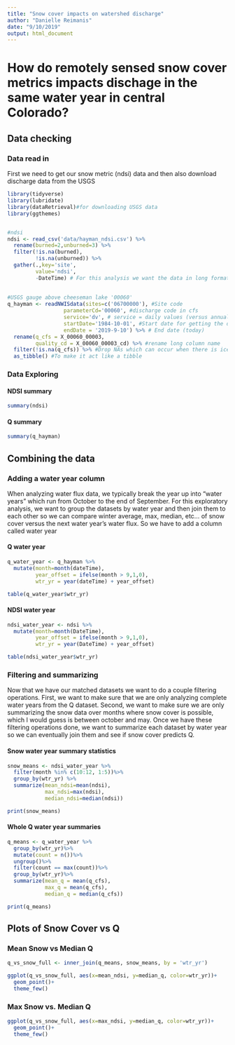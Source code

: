 ```yaml
---
title: "Snow cover impacts on watershed discharge"
author: "Danielle Reimanis"
date: "9/10/2019"
output: html_document
---
```


# How do remotely sensed snow cover metrics impacts dischage in the same water year in central Colorado?
 
## Data checking

### Data read in

######## First we need to get our snow metric (ndsi) data and then also download discharge data from the USGS

```r
library(tidyverse) 
library(lubridate)
library(dataRetrieval)#for downloading USGS data
library(ggthemes)


#ndsi 
ndsi <- read_csv('data/hayman_ndsi.csv') %>%
  rename(burned=2,unburned=3) %>%
  filter(!is.na(burned),
         !is.na(unburned)) %>%
  gather(.,key='site',
         value='ndsi',
         -DateTime) # For this analysis we want the data in long format
  
  
#USGS gauge above cheeseman lake '00060'
q_hayman <- readNWISdata(sites=c('06700000'), #Site code 
                  parameterCd='00060', #discharge code in cfs
                  service='dv', # service = daily values (versus annual)
                  startDate='1984-10-01', #Start date for getting the data
                  endDate = '2019-9-10') %>% # End date (today) 
  rename(q_cfs = X_00060_00003,
         quality_cd = X_00060_00003_cd) %>% #rename long column name
  filter(!is.na(q_cfs)) %>% #Drop NAs which can occur when there is ice or sensor breaks
  as_tibble() #To make it act like a tibble
```

### Data Exploring

#### NDSI summary

```r
summary(ndsi)
```

#### Q summary

```r
summary(q_hayman)
```

## Combining the data

### Adding a water year column

########## When analyzing water flux data, we typically break the year up into “water years” which run from October to the end of September. For this exploratory analysis, we want to group the datasets by water year and then join them to each other so we can compare winter average, max, median, etc… of snow cover versus the next water year’s water flux. So we have to add a column called water year

#### Q water year 

```r
q_water_year <- q_hayman %>%
  mutate(month=month(dateTime),
         year_offset = ifelse(month > 9,1,0),
         wtr_yr = year(dateTime) + year_offset)

table(q_water_year$wtr_yr)
```

#### NDSI water year

```r
ndsi_water_year <- ndsi %>%
  mutate(month=month(DateTime),
         year_offset = ifelse(month > 9,1,0),
         wtr_yr = year(DateTime) + year_offset)

table(ndsi_water_year$wtr_yr)
```


### Filtering and summarizing

######## Now that we have our matched datasets we want to do a couple filtering operations. First, we want to make sure that we are only analyzing complete water years from the Q dataset. Second, we want to make sure we are only summarizing the snow data over months where snow cover is possible, which I would guess is between october and may. Once we have these filtering operations done, we want to summarize each dataset by water year so we can eventually join them and see if snow cover predicts Q.

#### Snow water year summary statistics

```r
snow_means <- ndsi_water_year %>%
  filter(month %in% c(10:12, 1:5))%>%
  group_by(wtr_yr) %>%
  summarize(mean_ndsi=mean(ndsi),
            max_ndsi=max(ndsi),
            median_ndsi=median(ndsi))

print(snow_means)
```

#### Whole Q water year summaries

```r
q_means <- q_water_year %>%
  group_by(wtr_yr)%>%
  mutate(count = n())%>%
  ungroup()%>%
  filter(count == max(count))%>%
  group_by(wtr_yr)%>%
  summarize(mean_q = mean(q_cfs),
            max_q = mean(q_cfs),
            median_q = median(q_cfs))

print(q_means)
```

## Plots of Snow Cover vs Q

### Mean Snow vs Median Q

```r
q_vs_snow_full <- inner_join(q_means, snow_means, by = 'wtr_yr')

ggplot(q_vs_snow_full, aes(x=mean_ndsi, y=median_q, color=wtr_yr))+
  geom_point()+
  theme_few()

```

### Max Snow vs. Median Q
```r

ggplot(q_vs_snow_full, aes(x=max_ndsi, y=median_q, color=wtr_yr))+
  geom_point()+
  theme_few()

```